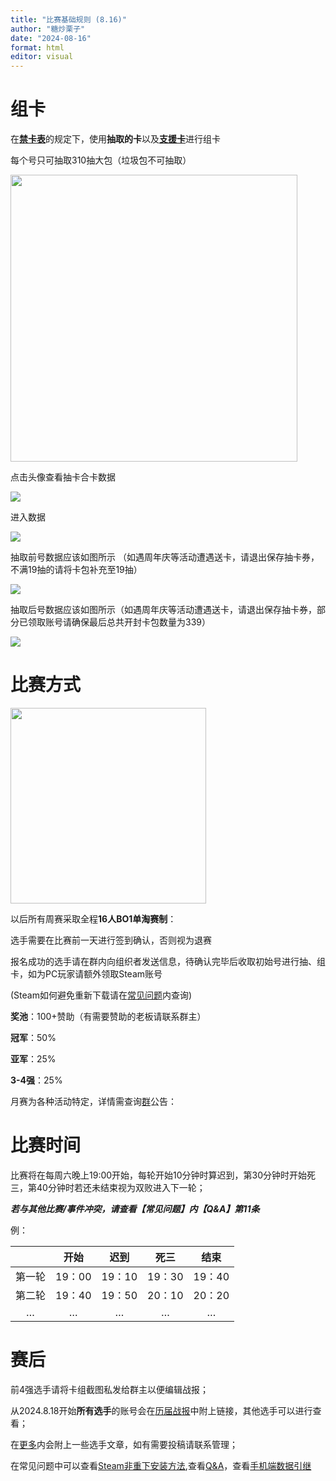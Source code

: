 ```yaml
---
title: "比赛基础规则 (8.16)"
author: "糖炒栗子"
date: "2024-08-16"
format: html
editor: visual
---
```


# 组卡

在[**禁卡表**](https://lizicup.netlify.app/基础规则/禁卡表/禁卡表.html)的规定下，使用**抽取的卡**以及[**支援卡**](https://lizicup.netlify.app/基础规则/支援卡/支援卡.html)进行组卡

每个号只可抽取310抽大包（垃圾包不可抽取）

![](images/基础规则1.png){width="459"}

点击头像查看抽卡合卡数据

![](images/基础规则2.png)

进入数据

![](images/基础规则3.png)

抽取前号数据应该如图所示 （如遇周年庆等活动遭遇送卡，请退出保存抽卡券，不满19抽的请将卡包补充至19抽）

![](images/基础规则4.png)

抽取后号数据应该如图所示（如遇周年庆等活动遭遇送卡，请退出保存抽卡券，部分已领取账号请确保最后总共开封卡包数量为339）

![](images/基础规则5.png)

# 比赛方式

![](images/比赛流程1.png){fig-align="left" width="313"}

以后所有周赛采取全程**16人BO1单淘赛制**：

选手需要在比赛前一天进行签到确认，否则视为退赛

报名成功的选手请在群内向组织者发送信息，待确认完毕后收取初始号进行抽、组卡，如为PC玩家请额外领取Steam账号

(Steam如何避免重新下载请在[常见问题]()内查询)

**奖池**：100+赞助（有需要赞助的老板请联系群主）

**冠军**：50%

**亚军**：25%

**3-4强**：25%

月赛为各种活动特定，详情需查询[群](https://qm.qq.com/q/bmsUTysocU)公告：

# 比赛时间

比赛将在每周六晚上19:00开始，每轮开始10分钟时算迟到，第30分钟时开始死三，第40分钟时若还未结束视为双败进入下一轮；

***若与其他比赛/事件冲突，请查看【常见问题】内【Q&A】第11条***

例：

|        |  开始  |  迟到  |  死三  |  结束  |
|:------:|:------:|:------:|:------:|:------:|
| 第一轮 | 19：00 | 19：10 | 19：30 | 19：40 |
| 第二轮 | 19：40 | 19：50 | 20：10 | 20：20 |
|  ...   |  ...   |  ...   |  ...   |  ...   |

# 赛后

前4强选手请将卡组截图私发给群主以便编辑战报；

从2024.8.18开始**所有选手**的账号会在[历届战报](https://lizicup.netlify.app/历届战报/历届战报.html)中附上链接，其他选手可以进行查看；

在[更多](https://lizicup.netlify.app/更多/更多.html)内会附上一些选手文章，如有需要投稿请联系管理；

在常见问题中可以查看[Steam非重下安装方法](https://lizicup.netlify.app/常见问题/steam非重下安装方法),查看[Q&A](https://lizicup.netlify.app/常见问题/q&a)，查看[手机端数据引继](https://lizicup.netlify.app/常见问题/手机端数据引继.html)

